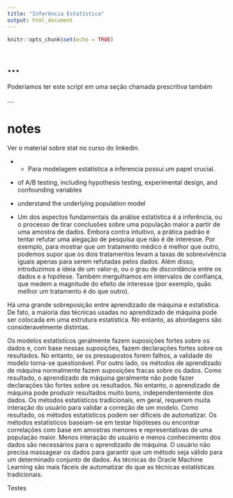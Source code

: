```yaml
---
title: "Inferência Estatística"
output: html_document
---
```


```r
knitr::opts_chunk$set(echo = TRUE)
```

# ...

Poderiamos ter este script em uma seção chamada prescritiva também

....

# notes
Ver o material sobre stat no curso do linkedin.

* * Para modelagem estatística a inferencia possui um papel crucial. 
* of A/B testing, including hypothesis testing, experimental design, and confounding variables
* understand the underlying population model


* Um dos aspectos fundamentais da análise estatística é a inferência, ou o processo de tirar conclusões sobre uma população maior a partir de uma amostra de dados. Embora contra intuitivo, a prática padrão é tentar refutar uma alegação de pesquisa que não é de interesse. Por exemplo, para mostrar que um tratamento médico é melhor que outro, podemos supor que os dois tratamentos levam a taxas de sobrevivência iguais apenas para serem refutadas pelos dados. Além disso, introduzimos a ideia de um valor-p, ou o grau de discordância entre os dados e a hipótese. Também mergulhamos em intervalos de confiança, que medem a magnitude do efeito de interesse (por exemplo, quão melhor um tratamento é do que outro).

Há uma grande sobreposição entre aprendizado de máquina e estatística. De fato, a maioria das técnicas usadas no aprendizado de máquina pode ser colocada em uma estrutura estatística. No entanto, as abordagens são consideravelmente distintas.

Os modelos estatísticos geralmente fazem suposições fortes sobre os dados e, com base nessas suposições, fazem declarações fortes sobre os resultados. No entanto, se os pressupostos forem falhos, a validade do modelo torna-se questionável. Por outro lado, os métodos de aprendizado de máquina normalmente fazem suposições fracas sobre os dados. Como resultado, o aprendizado de máquina geralmente não pode fazer declarações tão fortes sobre os resultados. No entanto, o aprendizado de máquina pode produzir resultados muito bons, independentemente dos dados.
Os métodos estatísticos tradicionais, em geral, requerem muita interação do usuário para validar a correção de um modelo. Como resultado, os métodos estatísticos podem ser difíceis de automatizar. Os métodos estatísticos baseiam-se em testar hipóteses ou encontrar correlações com base em amostras menores e representativas de uma população maior.
Menos interação do usuário e menos conhecimento dos dados são necessários para o aprendizado de máquina. O usuário não precisa massagear os dados para garantir que um método seja válido para um determinado conjunto de dados. As técnicas do Oracle Machine Learning são mais fáceis de automatizar do que as técnicas estatísticas tradicionais.

Testes
